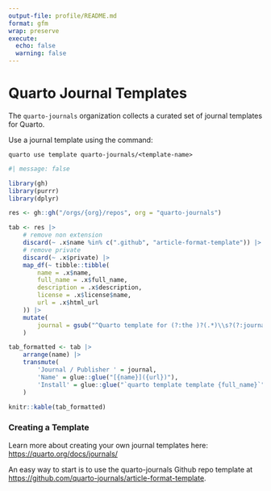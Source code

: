 ```yaml
---
output-file: profile/README.md
format: gfm
wrap: preserve
execute: 
  echo: false
  warning: false
---
```


# Quarto Journal Templates

The `quarto-journals` organization collects a curated set of journal templates for Quarto. 

Use a journal template using the command:

`quarto use template quarto-journals/<template-name>`

```r
#| message: false

library(gh)
library(purrr)
library(dplyr)

res <- gh::gh("/orgs/{org}/repos", org = "quarto-journals") 

tab <- res |> 
    # remove non extension
    discard(~ .x$name %in% c(".github", "article-format-template")) |>
    # remove private
    discard(~ .x$private) |>
    map_df(~ tibble::tibble(
        name = .x$name,
        full_name = .x$full_name,
        description = .x$description,
        license = .x$license$name,
        url = .x$html_url
    )) |>
    mutate(
        journal = gsub("^Quarto template for (?:the )?(.*)\\s?(?:journals?)?", "\\1", description)
    )

tab_formatted <- tab |>
    arrange(name) |>
    transmute(
        'Journal / Publisher ' = journal,
        'Name' = glue::glue("[{name}]({url})"),
        'Install' = glue::glue("`quarto template template {full_name}`")
    )

knitr::kable(tab_formatted)
```

### Creating a Template

Learn more about creating your own journal templates here: <https://quarto.org/docs/journals/>

An easy way to start is to use the quarto-journals Github repo template at <https://github.com/quarto-journals/article-format-template>. 